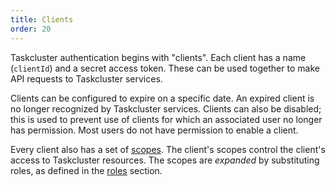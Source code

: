 ---
title: Clients
order: 20
---

Taskcluster authentication begins with "clients". Each client has a name
(`clientId`) and a secret access token. These can be used together to make API
requests to Taskcluster services.

Clients can be configured to expire on a specific date. An expired client is
no longer recognized by Taskcluster services. Clients can also be disabled;
this is used to prevent use of clients for which an associated user no longer
has permission. Most users do not have permission to enable a client.

Every client also has a set of [scopes](scopes). The client's scopes
control the client's access to Taskcluster resources. The scopes are
*expanded* by substituting roles, as defined in the [roles](roles) section.
